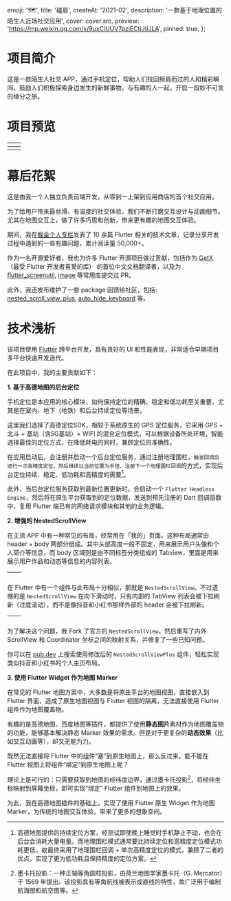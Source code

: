 
  emoji: '🗺️',
  title: '碰肩',
  createAt: '2021-02',
  description: '一款基于地理位置的陌生人近场社交应用',
  cover: cover.src,
  preview: 'https://mp.weixin.qq.com/s/9uxCiUUV7pziECtjJtiJLA',
  pinned: true,
};

# 项目简介

这是一款陌生人社交 APP，通过手机定位，帮助人们找回擦肩而过的人和精彩瞬间，鼓励人们积极探索身边发生的新鲜事物，与有趣的人一起，开启一段妙不可言的缘分之旅。


<WrappedImage src={intro.src} alt="欢迎页面" maxWidth="360px" />

# 项目预览





|  <TableImage src={home.src} alt='首页'/>  | <TableImage src={meet.src} alt='擦肩'/> |
| :---------------------------------------: | :-------------------------------------: |
| <TableImage src={moment.src} alt='瞬间'/> |  <TableImage src={me.src} alt='我的'/>  |

# 幕后花絮

这是由我一个人独立负责前端开发，从零到一上架到应用商店的首个社交应用。

为了给用户带来最丝滑、有温度的社交体验，我们不断打磨交互设计与动画细节。尤其在地图交互上，做了许多巧思和创新，带来更有趣的地图交互体验。

期间，我在[掘金个人专栏](https://juejin.cn/user/2418581313189326/posts)发表了 10 余篇 Flutter 相关的技术文章，记录分享开发过程中遇到的一些有趣问题，累计阅读量 50,000+。

作为一名开源爱好者，我也为许多 Flutter 开源项目做过贡献，包括作为 [GetX](https://pub.dev/packages/get)（最受 Flutter 开发者喜爱的库） 的首位中文文档翻译者，以及为 [flutter_screenutil](https://pub.dev/packages/flutter_screenutil), [image](https://pub.dev/packages/image) 等常用库提交过 PR。

此外，我还发布维护了一些 package 回馈给社区，包括: [nested_scroll_view_plus](https://pub.dev/packages/nested_scroll_view_plus), [auto_hide_keyboard](https://pub.dev/packages/auto_hide_keyboard) 等。

# 技术浅析

该项目使用 [Flutter](https://flutter.dev/) 跨平台开发，具有良好的 UI 和性能表现，非常适合早期项目多平台快速开发迭代。

在此项目中，我的主要贡献如下：

**1. 基于高德地图的后台定位**

手机定位是本应用的核心模块，如何保持定位的精确、稳定和低功耗至关重要，尤其是在室内、地下（地铁）和后台持续定位等场景。

这里我们选择了高德定位SDK，相较于系统原生的 GPS 定位服务，它采用 GPS + 北斗 + 基站（含5G基站）+ WIFI 的混合定位模式，可以根据设备所处环境，智能选择最佳的定位方式，在降低耗电的同时，兼顾定位的准确性。

在应用启动后，会注册并启动一个后台定位服务，通过注册地理围栏，`触发回调后进行一次高精度定位，然后继续以当前位置为半径，注册下一个地理围栏回调`的方式，实现后台定位持续、稳定、低功耗和高精度的需要[^1]。

此外，当后台定位服务获取到最新位置更新时，会启动一个 `Flutter Headless Engine`，然后将在原生平台获取到的定位数据，发送到预先注册的 Dart 回调函数中，复用 Flutter 端已有的网络请求模块和其他的业务逻辑。

**2. 增强的 NestedScrollView**

在主流 APP 中有一种常见的布局，经常用在「我的」页面。这种布局通常由 header + body 两部分组成。其中头部高度一般不固定，用来展示用户头像和个人简介等信息，而 body 区域则是由不同标签分类组成的 Tabview，里面是用来展示用户作品和动态等信息的内容列表。



| <TableImage src={he1.src} alt='抖音'/> | <TableImage src={he2.src} alt='小红书'/> |
| :------------------------------------: | ---------------------------------------- |

在 Flutter 中有一个组件与此布局十分相似，那就是 `NestedScrollView`。不过遗憾的是 `NestedScrollView` 在向下滑动时，只有内部的 TabView 列表会被下拉刷新（过度滚动），而不是像抖音和小红书那样外部的 header 会被下拉刷新。



| <TableImage src={nested.src} alt='NestedScrollView'/> | <TableImage src={nestedPlus.src} alt='NestedScrollViewPlus'/> |
| :---------------------------------------------------: | ------------------------------------------------------------- |

为了解决这个问题，我 Fork 了官方的 `NestedScrollView`，然后重写了内外 ScrollView 和 Coordinator 坐标之间的映射关系，并修复了一些已知问题。

你可以在 [pub.dev](https://pub.dev/packages/nested_scroll_view_plus) 上搜索使用修改后的 `NestedScrollViewPlus` 组件，轻松实现类似抖音和小红书的个人主页布局。

**3. 使用 Flutter Widget 作为地图 Marker**

在常见的 Flutter 地图方案中，大多数是将原生平台的地图视图，直接嵌入到 Flutter 界面，造成了原生地图视图与 Flutter 视图的隔离，无法直接使用 Flutter 组件作为地图覆盖物。


<BaseImage src={amap.src} alt="工单反馈" />

有趣的是高德地图、百度地图等插件，都提供了使用**静态图片**素材作为地图覆盖物的功能，能够基本解决静态 Marker 效果的需求。但是对于更复杂的**动态效果**（比如交互动画等），却又无能为力。


<WrappedImage src={marker.src} alt="效果预览" maxWidth="360px" />

既然无法直接将 Flutter 中的组件“塞”到原生地图上，那么反过来，能不能在 Flutter 视图上将组件“绑定”到原生地图上呢？

理论上是可行的：只需要获取到地图的经纬度边界，通过墨卡托投影[^2]，将经纬坐标映射到屏幕坐标，即可实现“绑定” Flutter 组件到地图上的效果。

为此，我在高德地图插件的基础上，实现了使用 Flutter 原生 Widget 作为地图 Marker，为传统的地图交互体验，带来了更多的想象空间。

[^1]: 高德地图提供的持续定位方案，经测试即使晚上睡觉时手机静止不动，也会在后台会消耗大量电量。而地理围栏模式通常要比持续定位和高精度定位模式功耗更低，故最终采用了地理围栏回调 + 单次高精度定位的模式，兼顾了二者的优点，实现了更为低功耗且保持精度的定位方案。
[^2]: 墨卡托投影：一种正轴等角圆柱投影，由荷兰地图学家墨卡托（G. Mercator）于 1569 年提出。该投影具有等角航线被表示成直线的特性，故广泛用于编制航海图和航空图等。
